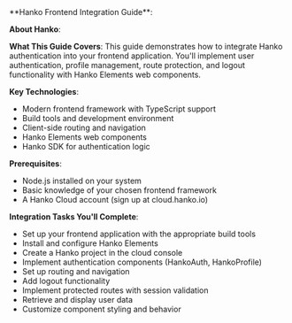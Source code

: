 
<div class="hidden">
**Hanko Frontend Integration Guide**:

**About Hanko**:
<HankoAbout />

**What This Guide Covers**: This guide demonstrates how to integrate Hanko authentication into your frontend application. You'll implement user authentication, profile management, route protection, and logout functionality with Hanko Elements web components.

**Key Technologies**:
- Modern frontend framework with TypeScript support
- Build tools and development environment
- Client-side routing and navigation
- Hanko Elements web components
- Hanko SDK for authentication logic

**Prerequisites**:
- Node.js installed on your system
- Basic knowledge of your chosen frontend framework
- A Hanko Cloud account (sign up at cloud.hanko.io)

**Integration Tasks You'll Complete**:
- Set up your frontend application with the appropriate build tools
- Install and configure Hanko Elements
- Create a Hanko project in the cloud console
- Implement authentication components (HankoAuth, HankoProfile)
- Set up routing and navigation
- Add logout functionality
- Implement protected routes with session validation
- Retrieve and display user data
- Customize component styling and behavior
</div>